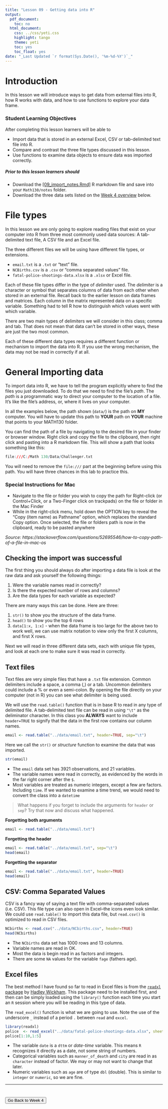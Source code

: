 ```yaml
---
title: "Lesson 09 - Getting data into R"
output:
  pdf_document:
    toc: no
  html_document:
    css: ../css/yeti.css
    highlight: tango
    theme: yeti
    toc: yes
    toc_float: yes
date: "_Last Updated `r format(Sys.Date(), '%m-%d-%Y')`_"
---
```



# Introduction
In this lesson we will introduce ways to get data from external files into R, how R works with data, and how to use functions to explore your data frame. 

### Student Learning Objectives
After completing this lesson learners will be able to

* Import data that is stored in an external Excel, CSV or tab-delimited text file into R.
* Compare and contrast the three file types discussed in this lesson. 
* Use functions to examine data objects to ensure data was imported correctly. 

##### Prior to this lesson learners should

* Download the [[09_import_notes.Rmd]](09_import_notes.Rmd) R markdown file and save into your `Math130/notes` folder. 
* Download the three data sets listed on the [Week 4 overview](../wk4.html) below.


# File types
In this lesson we are only going to explore reading files that exist on your computer into R from three most commonly used data sources: A tab-delimited text file, A CSV file and an Excel file. 

The three different files we will be using have different file types, or extensions.  

* `email.txt` is a `.txt` or "text" file.
* `NCBirths.csv` is a `.csv` or "comma separated values" file.
* `fatal-police-shootings-data.xlsx` is a `.xlsx` or Excel file. 

Each of these file types differ in the type of _delimiter_ used. The _delimiter_ is a character or symbol that separates columns of data from each other when stored in an external file.  Recall back to the earlier lesson on data frames and matrices. Each column in the matrix represented data on a specific variable. Something had to tell R how to distinguish which values went with which variable. 

There are two main types of delimiters we will consider in this class; comma and tab. That does not mean that data can't be stored in other ways, these are just the two most common. 

Each of these different data types requires a different function or mechanism to import the data into R. If you use the wrong mechanism, the data may not be read in correctly if at all. 


# General Importing data

To import data into R, we have to tell the program explicitly where to find the files you just downloaded. To do that we need to find the file's _path_. The _path_ is a programmatic way to direct your computer to the location of a file. It's like the file's address, or, where it lives on your computer. 
<!-- ([link]("../static/img/path.png") to picture to explain absolute vs relative path if there is time) -->

In all the examples below, the path shown (`data/`) is the path on **MY** computer. You will have to update this path to **YOUR** path on **YOUR** machine that points to your MATH130 folder. 

You can find the path of a file by navigating to the desired file in your finder or browser window. Right click and copy the file to the clipboard, then right click and pasting into a R markdown file. This will show a path that looks something like this: 

```r
file:///C:/Math 130/Data/Challenger.txt
```

You will need to remove the `file:///` part at the beginning before using this path. You will have three chances in this lab to practice this. 


### Special Instructions for Mac

* Navigate to the file or folder you wish to copy the path for Right-click (or Control+Click, or a Two-Finger click on trackpads) on the file or folder in the Mac Finder
* While in the right-click menu, hold down the OPTION key to reveal the “Copy (item name) as Pathname” option, which replaces the standard Copy option. Once selected, the file or folders path is now in the clipboard, ready to be pasted anywhere

*Source: https://stackoverflow.com/questions/52695546/how-to-copy-path-of-a-file-in-mac-os*

## Checking the import was successful

The first thing you should always do after importing a data file is look at the raw data and ask yourself the following things: 

1. Were the variable names read in correctly? 
2. Is there the expected number of rows and columns? 
3. Are the data types for each variable as expected? 

There are many ways this can be done. Here are three:

1. `str()` to show you the structure of the data frame. 
2. `head()` to show you the top 6 rows
3. `data[1:x, 1:x]` - when the data frame is too large for the above two to work well, we can use matrix notation to view only the first X columns, and first X rows. 

Next we will read in three different data sets, each with unique file types, and look at each one to make sure it was read in correctly. 

## Text files
Text files are very simple files that have a `.txt` file extension. Common delimiters include a space, a comma (,) or a tab. Uncommon delimiters could include a % or even a semi-colon. By opening the file directly on your computer (not in R) you can see what delimiter is being used. 

We will use the `read.table()` function that is in base R to read in any type of delimited file. A tab-delimited text file can be read in using `"\t"` as the deliminator character. In this class you **ALWAYS** want to include `header=TRUE` to signify that the data in the first row contains our column names. 
```r
email <- read.table("../data/email.txt", header=TRUE, sep="\t")
```

Here we call the `str()` or _structure_ function to examine the data that was imported. 
```r
str(email)
```

* The `email` data set has 3921 observations, and 21 variables. 
* The variable names were read in correctly, as evidenced by the words in the far right corner after the `$`. 
* Most variables are treated as numeric integers, except a few are factors. Including `time`. If we wanted to examine a time trend, we would need to convert the class into a `datetime` 

> What happens if you forget to include the arguments for `header` or `sep`? Try that now and discuss what happened. 
<!-- > What happens if you forget to include the arguments for `header` or `sep`? Try that now and discuss with your neighbor what happened.  -->

**Forgetting both arguments**

```r
email <- read.table("../data/email.txt")
```

**Forgetting the header**
```r
email <- read.table("../data/email.txt", sep="\t")
head(email)
```

**Forgetting the separator**
```r
email <- read.table("../data/email.txt", header=TRUE)
head(email)
```


## CSV: Comma Separated Values
CSV is a fancy way of saying a text file with comma-separated values (i.e. CSV). This file type can also open in Excel--the icons even look similar. We could use `read.table()` to import this data file, but `read.csv()` is optimized to read in CSV files. 

```r
NCbirths <- read.csv("../data/NCbirths.csv", header=TRUE)
head(NCbirths)
```

* The `NCbirths` data set has 1000 rows and 13 columns. 
* Variable names are read in OK. 
* Most the data is begin read in as factors and integers. 
* There are some `NA` values for the variable `fage` (fathers age). 


## Excel files
The best method I have found so far to read in Excel files is from the [`readxl` package](http://readxl.tidyverse.org/) by [Hadley Wickham](http://hadley.nz/). This package need to be installed first, and then can be simply loaded using the `library()` function each time you start an `R` session where you will be reading in this type of data. 

The `read_excel()` function is what we are going to use. Note the use of the underscore `_` instead of a period `.` between `read` and `excel`. 

```r
library(readxl)
police  <- read_excel("../data/fatal-police-shootings-data.xlsx", sheet=1, col_names=TRUE)
police[1:10,1:5]
```


* The variable `date` is a `dttm` or _date-time_ variable. This means `R` recognizes it directly as a date, not some string of numbers. 
* Categorical variables such as `manner_of_death` and `city` are read in as `character` instead of factor. We may or may not want to change that later.
* Numeric variables such as `age` are of type `dbl` (double). This is similar to `integer` or `numeric`, so we are fine. 


-----

# <a href="https://norcalbiostat.github.io/MATH130/wk4.html"><button type="button">Go Back to Week 4</button> </a>



